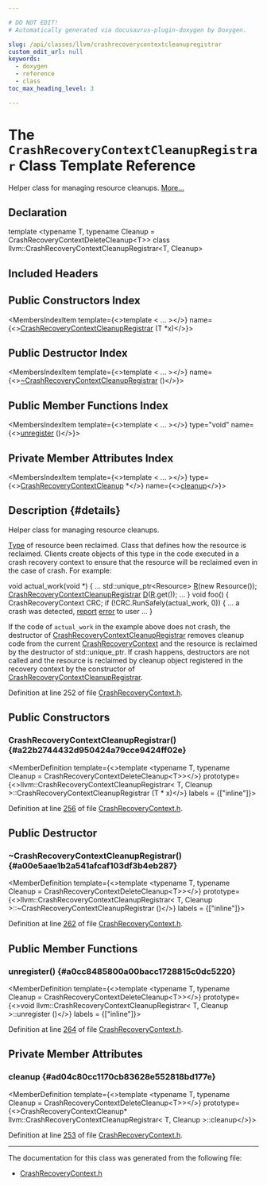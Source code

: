 ```yaml
---

# DO NOT EDIT!
# Automatically generated via docusaurus-plugin-doxygen by Doxygen.

slug: /api/classes/llvm/crashrecoverycontextcleanupregistrar
custom_edit_url: null
keywords:
  - doxygen
  - reference
  - class
toc_max_heading_level: 3

---
```





# The `CrashRecoveryContextCleanupRegistrar` Class Template Reference

<DoxygenPage pluginConfig={pluginConfig}>

Helper class for managing resource cleanups. <a href="#details">More...</a>

## Declaration

<CodeBlock>template &lt;typename T, typename Cleanup = CrashRecoveryContextDeleteCleanup&lt;T&gt;&gt;
class llvm::CrashRecoveryContextCleanupRegistrar&lt;T, Cleanup&gt;</CodeBlock>

## Included Headers

<IncludesList>
<IncludesListItem
  filePath="llvm/Support/CrashRecoveryContext.h"
  permalink="/docs/api/files/include/include/llvm/include/llvm/support/crashrecoverycontext-h"
  isLocal="true" />
</IncludesList>

## Public Constructors Index

<MembersIndex>

<MembersIndexItem
  template={<>template &lt; ... &gt;</>}
  name={<><a href="#a22b2744432d950424a79cce9424ff02e">CrashRecoveryContextCleanupRegistrar</a> (T &#42;x)</>}>
</MembersIndexItem>

</MembersIndex>

## Public Destructor Index

<MembersIndex>

<MembersIndexItem
  template={<>template &lt; ... &gt;</>}
  name={<><a href="#a00e5aae1b2a541afcaf103df3b4eb287">~CrashRecoveryContextCleanupRegistrar</a> ()</>}>
</MembersIndexItem>

</MembersIndex>

## Public Member Functions Index

<MembersIndex>

<MembersIndexItem
  template={<>template &lt; ... &gt;</>}
  type="void"
  name={<><a href="#a0cc8485800a00bacc1728815c0dc5220">unregister</a> ()</>}>
</MembersIndexItem>

</MembersIndex>

## Private Member Attributes Index

<MembersIndex>

<MembersIndexItem
  template={<>template &lt; ... &gt;</>}
  type={<><a href="/docs/api/classes/llvm/crashrecoverycontextcleanup">CrashRecoveryContextCleanup</a> &#42;</>}
  name={<><a href="#ad04c80cc1170cb83628e552818bd177e">cleanup</a></>}>
</MembersIndexItem>

</MembersIndex>

## Description {#details}

Helper class for managing resource cleanups.

<ParametersList title="Template Parameters">
<ParametersListItem name="T"><a href="/docs/api/classes/llvm/type">Type</a> of resource been reclaimed.</ParametersListItem>
<ParametersListItem name="Cleanup">Class that defines how the resource is reclaimed.</ParametersListItem>
</ParametersList>
Clients create objects of this type in the code executed in a crash recovery context to ensure that the resource will be reclaimed even in the case of crash. For example:


<ProgramListing>

<CodeLine><Highlight kind="keywordtype">void</Highlight><Highlight kind="normal"> actual&#95;work(</Highlight><Highlight kind="keywordtype">void</Highlight><Highlight kind="normal"> &#42;) &#123;</Highlight></CodeLine>
<CodeLine><Highlight kind="normal">  ...</Highlight></CodeLine>
<CodeLine><Highlight kind="normal">  std::unique&#95;ptr&lt;Resource&gt; <a href="/docs/api/namespaces/llvm/riscvfencefield/#a147be9e9780c1e33363ea572d4c7b25fa1835091d83e0e052cd1a32c99b2be731">R</a>(</Highlight><Highlight kind="keyword">new</Highlight><Highlight kind="normal"> Resource());</Highlight></CodeLine>
<CodeLine><Highlight kind="normal">  <a href="#a22b2744432d950424a79cce9424ff02e">CrashRecoveryContextCleanupRegistrar</a> <a href="/docs/api/files/lib/lib/ir/builtingcs-cpp/#a6a9f043784cf87001c84980afa76da82">D</a>(<a href="/docs/api/namespaces/llvm/riscvfencefield/#a147be9e9780c1e33363ea572d4c7b25fa1835091d83e0e052cd1a32c99b2be731">R</a>.get());</Highlight></CodeLine>
<CodeLine><Highlight kind="normal">  ...</Highlight></CodeLine>
<CodeLine><Highlight kind="normal">&#125;</Highlight></CodeLine>
<CodeLine><Highlight kind="normal"></Highlight></CodeLine>
<CodeLine><Highlight kind="normal"></Highlight><Highlight kind="keywordtype">void</Highlight><Highlight kind="normal"> foo() &#123;</Highlight></CodeLine>
<CodeLine><Highlight kind="normal">  CrashRecoveryContext CRC;</Highlight></CodeLine>
<CodeLine><Highlight kind="normal"></Highlight></CodeLine>
<CodeLine><Highlight kind="normal">  </Highlight><Highlight kind="keywordflow">if</Highlight><Highlight kind="normal"> (!CRC.RunSafely(actual&#95;work, 0)) &#123;</Highlight></CodeLine>
<CodeLine><Highlight kind="normal">     ... a crash was detected, <a href="/docs/api/namespaces/llvm/memprof/anonymous-memprofreader-cpp-/#a5aa1da33006dea5aabda2768e34787b8">report</a> <a href="/docs/api/files/lib/lib/debuginfo/lib/debuginfo/codeview/symbolrecordmapping-cpp/#a9cdf893c7d17e47fa1ed8bebf92a5da4">error</a> to user ...</Highlight></CodeLine>
<CodeLine><Highlight kind="normal">  &#125;</Highlight></CodeLine>

</ProgramListing>

If the code of <code>actual&#95;work</code> in the example above does not crash, the destructor of <a href="/docs/api/classes/llvm/crashrecoverycontextcleanupregistrar">CrashRecoveryContextCleanupRegistrar</a> removes cleanup code from the current <a href="/docs/api/classes/llvm/crashrecoverycontext">CrashRecoveryContext</a> and the resource is reclaimed by the destructor of std::unique&#95;ptr. If crash happens, destructors are not called and the resource is reclaimed by cleanup object registered in the recovery context by the constructor of <a href="/docs/api/classes/llvm/crashrecoverycontextcleanupregistrar">CrashRecoveryContextCleanupRegistrar</a>.

Definition at line 252 of file <a href="/docs/api/files/include/include/llvm/include/llvm/support/crashrecoverycontext-h">CrashRecoveryContext.h</a>.

<SectionDefinition>

## Public Constructors

### CrashRecoveryContextCleanupRegistrar() {#a22b2744432d950424a79cce9424ff02e}

<MemberDefinition
  template={<>template &lt;typename T, typename Cleanup = CrashRecoveryContextDeleteCleanup&lt;T&gt;&gt;</>}
  prototype={<>llvm::CrashRecoveryContextCleanupRegistrar&lt; T, Cleanup &gt;::CrashRecoveryContextCleanupRegistrar (T &#42; x)</>}
  labels = {["inline"]}>

Definition at line <a href="/docs/api/files/include/include/llvm/include/llvm/support/crashrecoverycontext-h/#l00256">256</a> of file <a href="/docs/api/files/include/include/llvm/include/llvm/support/crashrecoverycontext-h">CrashRecoveryContext.h</a>.
</MemberDefinition>

</SectionDefinition>

<SectionDefinition>

## Public Destructor

### ~CrashRecoveryContextCleanupRegistrar() {#a00e5aae1b2a541afcaf103df3b4eb287}

<MemberDefinition
  template={<>template &lt;typename T, typename Cleanup = CrashRecoveryContextDeleteCleanup&lt;T&gt;&gt;</>}
  prototype={<>llvm::CrashRecoveryContextCleanupRegistrar&lt; T, Cleanup &gt;::~CrashRecoveryContextCleanupRegistrar ()</>}
  labels = {["inline"]}>

Definition at line <a href="/docs/api/files/include/include/llvm/include/llvm/support/crashrecoverycontext-h/#l00262">262</a> of file <a href="/docs/api/files/include/include/llvm/include/llvm/support/crashrecoverycontext-h">CrashRecoveryContext.h</a>.
</MemberDefinition>

</SectionDefinition>

<SectionDefinition>

## Public Member Functions

### unregister() {#a0cc8485800a00bacc1728815c0dc5220}

<MemberDefinition
  template={<>template &lt;typename T, typename Cleanup = CrashRecoveryContextDeleteCleanup&lt;T&gt;&gt;</>}
  prototype={<>void llvm::CrashRecoveryContextCleanupRegistrar&lt; T, Cleanup &gt;::unregister ()</>}
  labels = {["inline"]}>

Definition at line <a href="/docs/api/files/include/include/llvm/include/llvm/support/crashrecoverycontext-h/#l00264">264</a> of file <a href="/docs/api/files/include/include/llvm/include/llvm/support/crashrecoverycontext-h">CrashRecoveryContext.h</a>.
</MemberDefinition>

</SectionDefinition>

<SectionDefinition>

## Private Member Attributes

### cleanup {#ad04c80cc1170cb83628e552818bd177e}

<MemberDefinition
  template={<>template &lt;typename T, typename Cleanup = CrashRecoveryContextDeleteCleanup&lt;T&gt;&gt;</>}
  prototype={<>CrashRecoveryContextCleanup&#42; llvm::CrashRecoveryContextCleanupRegistrar&lt; T, Cleanup &gt;::cleanup</>}>

Definition at line <a href="/docs/api/files/include/include/llvm/include/llvm/support/crashrecoverycontext-h/#l00253">253</a> of file <a href="/docs/api/files/include/include/llvm/include/llvm/support/crashrecoverycontext-h">CrashRecoveryContext.h</a>.
</MemberDefinition>

</SectionDefinition>

<hr/>

The documentation for this class was generated from the following file:

<ul>
<li><a href="/docs/api/files/include/include/llvm/include/llvm/support/crashrecoverycontext-h">CrashRecoveryContext.h</a></li>
</ul>

</DoxygenPage>
